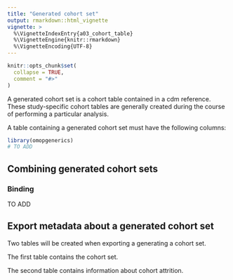 ```yaml
---
title: "Generated cohort set"
output: rmarkdown::html_vignette
vignette: >
  %\VignetteIndexEntry{a03_cohort_table}
  %\VignetteEngine{knitr::rmarkdown}
  %\VignetteEncoding{UTF-8}
---
```


```r
knitr::opts_chunk$set(
  collapse = TRUE,
  comment = "#>"
)
```

A generated cohort set is a cohort table contained in a cdm reference. These study-specific cohort tables are generally created during the course of performing a particular analysis.

A table containing a generated cohort set must have the following columns: 
```r
library(omopgenerics)
# TO ADD
```

## Combining generated cohort sets
### Binding
TO ADD

## Export metadata about a generated cohort set
Two tables will be created when exporting a generating a cohort set. 

The first table contains the cohort set.

The second table contains information about cohort attrition.
